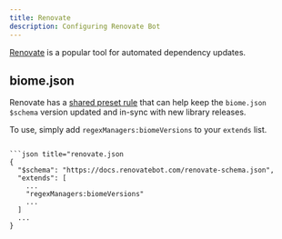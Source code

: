 ```yaml
---
title: Renovate
description: Configuring Renovate Bot
---
```


[Renovate](https://docs.renovatebot.com/) is a popular tool for automated dependency updates.

## biome.json

Renovate has a [shared preset rule](https://docs.renovatebot.com/presets-regexManagers/#regexmanagersbiomeversions) that can help keep the `biome.json` `$schema` version updated and in-sync with new library releases.

To use, simply add `regexManagers:biomeVersions` to your `extends` list.
```

```json title="renovate.json
{
  "$schema": "https://docs.renovatebot.com/renovate-schema.json",
  "extends": [
    ...
    "regexManagers:biomeVersions"
    ...
  ]
  ...
}
```